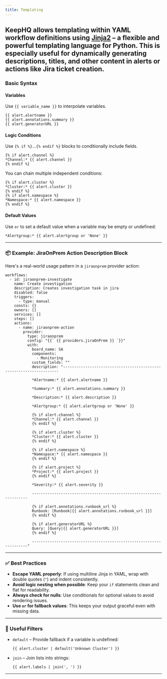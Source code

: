 ```yaml
---
title: Templating
---
```

KeepHQ allows templating within YAML workflow definitions using [Jinja2](https://jinja.palletsprojects.com/) – a flexible and powerful templating language for Python. This is especially useful for dynamically generating descriptions, titles, and other content in alerts or actions like Jira ticket creation.
---

### Basic Syntax

#### Variables
Use `{{ variable_name }}` to interpolate variables.
```jinja2
{{ alert.alertname }}
{{ alert.annotations.summary }}
{{ alert.generatorURL }}
```

#### Logic Conditions
Use `{% if %}`...`{% endif %}` blocks to conditionally include fields.

```jinja2
{% if alert.channel %}
*Channel:* {{ alert.channel }}
{% endif %}
```

You can chain multiple independent conditions:
```jinja2
{% if alert.cluster %}
*Cluster:* {{ alert.cluster }}
{% endif %}
{% if alert.namespace %}
*Namespace:* {{ alert.namespace }}
{% endif %}
```

#### Default Values
Use `or` to set a default value when a variable may be empty or undefined:
```jinja2
*Alertgroup:* {{ alert.alertgroup or 'None' }}
```

---

### 📦 Example: JiraOnPrem Action Description Block

Here's a real-world usage pattern in a `jiraonprem` provider action:

```jinja2
workflows:
  - id: jiraonprem-investigate
    name: Create investigation
    description: Creates investigation task in jira
    disabled: false
    triggers:
      - type: manual
    consts: {}
    owners: []
    services: []
    steps: []
    actions:
      - name: jiraonprem-action
        provider:
          type: jiraonprem
          config: "{{` {{ providers.jiraOnPrem }} `}}"
          with:
            board_name: SA
            components:
              - Monitoring
            custom_fields: ""
            description: "--------------------------------------------------------------------

            *Alertname:* {{ alert.alertname }}

            *Summary:* {{ alert.annotations.summary }}

            *Description:* {{ alert.description }}

            *Alertgroup:* {{ alert.alertgroup or 'None' }}

            {% if alert.channel %}
            *Channel:* {{ alert.channel }}
            {% endif %}

            {% if alert.cluster %}
            *Cluster:* {{ alert.cluster }}
            {% endif %}

            {% if alert.namespace %}
            *Namespace:* {{ alert.namespace }}
            {% endif %}

            {% if alert.project %}
            *Project:* {{ alert.project }}
            {% endif %}

            *Severity:* {{ alert.severity }}

            --------------------------------------------------------------------

            {% if alert.annotations.runbook_url %}
            Runbook: [Runbook|{{ alert.annotations.runbook_url }}]
            {% endif %}

            {% if alert.generatorURL %}
            Query: [Query|{{ alert.generatorURL }}]
            {% endif %}

            --------------------------------------------------------------------"
```

---

### ✅ Best Practices

- **Escape YAML properly**: If using multiline Jinja in YAML, wrap with double quotes (`"`) and indent consistently.
- **Avoid logic nesting when possible**: Keep your `if` statements clean and flat for readability.
- **Always check for nulls**: Use conditionals for optional values to avoid rendering issues.
- **Use `or` for fallback values**: This keeps your output graceful even with missing data.

---

### 📘 Useful Filters

- `default` – Provide fallback if a variable is undefined:
  ```jinja2
  {{ alert.cluster | default('Unknown Cluster') }}
  ```
- `join` – Join lists into strings:
  ```jinja2
  {{ alert.labels | join(', ') }}
  ```
---
